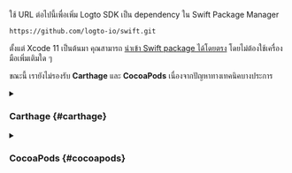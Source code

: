 ใช้ URL ต่อไปนี้เพื่อเพิ่ม Logto SDK เป็น dependency ใน Swift Package Manager

```bash
https://github.com/logto-io/swift.git
```

ตั้งแต่ Xcode 11 เป็นต้นมา คุณสามารถ [นำเข้า Swift package ได้โดยตรง](https://developer.apple.com/documentation/swift_packages/adding_package_dependencies_to_your_app) โดยไม่ต้องใช้เครื่องมือเพิ่มเติมใด ๆ

ขณะนี้ เรายังไม่รองรับ **Carthage** และ **CocoaPods** เนื่องจากปัญหาทางเทคนิคบางประการ

<details>

<summary>

### Carthage \{#carthage}

</summary>

Carthage [ต้องการไฟล์ `xcodeproj` เพื่อ build](https://github.com/Carthage/Carthage/issues/1226#issuecomment-290931385) แต่ `swift package generate-xcodeproj` จะรายงานข้อผิดพลาด เนื่องจากเราใช้ binary targets สำหรับปลั๊กอินโซเชียลแบบ native เราจะพยายามหาวิธีแก้ไขในภายหลัง

</details>

<details>

<summary>

### CocoaPods \{#cocoapods}

</summary>

CocoaPods [ไม่รองรับ local dependency](https://github.com/CocoaPods/CocoaPods/issues/3276) และ monorepo ดังนั้นจึงยากที่จะสร้าง `.podspec` สำหรับ repo นี้

</details>
